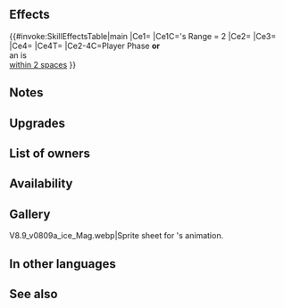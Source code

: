 {{Weapon Infobox
|tagid=SID_氷竜の竜石＋
|intID=4326
|image=wep_ac082
|exclusive=0
|weaponType=Dragonstone
|cost=300
|might=14
|range=1
|effect=If foe's Range = 2, calculates damage using the lower of foe's Def or Res.<br><br>If unit initiates combat or is within 2 spaces of an ally, grants Atk/Spd/Def/Res+5 to unit, unit makes a guaranteed follow-up attack, and reduces the percentage of foe's non-Special "reduce damage by X%" skills by 50% during combat (excluding area-of-effect Specials).
|required=Ice Dragonstone
|refinePaths=default
|refineSP=350
|refineMedals=500
|refineStones=50
|properties=
}}
==Effects==
{{#invoke:SkillEffectsTable|main
|Ce1={{Eft|Lower Def Res}}
|Ce1C={{Tgt|Foe}}'s Range = 2
|Ce2={{Eft|Temporary buffs|Atk/Spd/Def/Res|5}}
|Ce3={{Eft|Guaranteed Follow-Ups}}
|Ce4={{Eft|Reduce Damage Reduction|50%}}
|Ce4T={{Tgt|Foe}}
|Ce2-4C=Player Phase '''or'''<br>an {{Tgt|Ally}} is<br>[[within 2 spaces]]
}}

==Notes==
{{LowerDefRes}}
{{IfUnitInitiates}}
{{Temporary buffs}}
{{Guaranteed follow-up interaction}}
{{Reduce Damage Reduction}}
{{IfUnitAttacked}}
{{Penalties}}
==Upgrades==
{{Weapon Upgrade List}}
==List of owners==
{{Skill Hero List}}
==Availability==
{{PassiveFocusList}}
{{PassiveDistributionList}}
{{PassiveCombatManualList}}
==Gallery==
<gallery>
V8.9_v0809a_ice_Mag.webp|Sprite sheet for {{PAGENAME}}'s animation.
</gallery>
==In other languages==
{{OtherLanguages
|japanese=
|german=
|spanishEU=
|spanishLA=
|french=
|italian=
|chineseTW=
|portuguese=
}}
==See also==
{{See also skills|cond=Description LIKE '%makes a guaranteed follow-up%non-Special "reduce damage by X%" skills by 50%' AND Exclusive='1'}}
{{Weapons Navbox}}